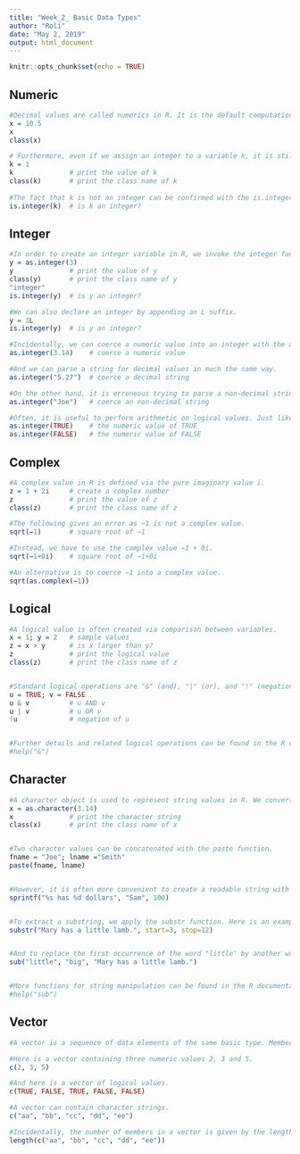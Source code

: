 ```yaml
---
title: "Week_2_ Basic Data Types"
author: "Roli"
date: "May 2, 2019"
output: html_document
---
```


```r
knitr::opts_chunk$set(echo = TRUE)
```

## Numeric
```r
#Decimal values are called numerics in R. It is the default computational data type. If we assign a decimal value to a variable x as follows, x will be of numeric type.
x = 10.5  
x
class(x) 

# Furthermore, even if we assign an integer to a variable k, it is still being saved as a numeric value.
k = 1 
k              # print the value of k 
class(k)       # print the class name of k 
 
#The fact that k is not an integer can be confirmed with the is.integer function. We will discuss how to create an integer in our next tutorial on the integer type.
is.integer(k)  # is k an integer? 
```

## Integer
```r
#In order to create an integer variable in R, we invoke the integer function. We can be assured that y is indeed an integer by applying the is.integer function.
y = as.integer(3) 
y              # print the value of y 
class(y)       # print the class name of y 
"integer" 
is.integer(y)  # is y an integer? 

#We can also declare an integer by appending an L suffix.
y = 3L 
is.integer(y)  # is y an integer? 

#Incidentally, we can coerce a numeric value into an integer with the as.integer function.
as.integer(3.14)    # coerce a numeric value 

#And we can parse a string for decimal values in much the same way.
as.integer("5.27")  # coerce a decimal string 

#On the other hand, it is erroneous trying to parse a non-decimal string.
as.integer("Joe")   # coerce an non-decimal string 

#Often, it is useful to perform arithmetic on logical values. Just like the C language, TRUE has the value 1, while FALSE has value 0.
as.integer(TRUE)    # the numeric value of TRUE 
as.integer(FALSE)   # the numeric value of FALSE 

```

## Complex
```r
#A complex value in R is defined via the pure imaginary value i.
z = 1 + 2i     # create a complex number 
z              # print the value of z 
class(z)       # print the class name of z 

#The following gives an error as −1 is not a complex value.
sqrt(−1)       # square root of −1 

#Instead, we have to use the complex value −1 + 0i.
sqrt(−1+0i)    # square root of −1+0i 

#An alternative is to coerce −1 into a complex value.
sqrt(as.complex(−1))
```

## Logical
```r
#A logical value is often created via comparison between variables.
x = 1; y = 2   # sample values 
z = x > y      # is x larger than y? 
z              # print the logical value 
class(z)       # print the class name of z 


#Standard logical operations are "&" (and), "|" (or), and "!" (negation).
u = TRUE; v = FALSE 
u & v          # u AND v 
u | v          # u OR v 
!u             # negation of u 


#Further details and related logical operations can be found in the R documentation.
#help("&") 
```

## Character
```r
#A character object is used to represent string values in R. We convert objects into character values with the as.character() function:
x = as.character(3.14) 
x              # print the character string 
class(x)       # print the class name of x 


#Two character values can be concatenated with the paste function.
fname = "Joe"; lname ="Smith" 
paste(fname, lname) 


#However, it is often more convenient to create a readable string with the sprintf function, which has a C language syntax.
sprintf("%s has %d dollars", "Sam", 100) 


#To extract a substring, we apply the substr function. Here is an example showing how to extract the substring between the third and twelfth positions in a string.
substr("Mary has a little lamb.", start=3, stop=12) 


#And to replace the first occurrence of the word "little" by another word "big" in the string, we apply the sub function.
sub("little", "big", "Mary has a little lamb.") 


#More functions for string manipulation can be found in the R documentation.
#help("sub") 
```

## Vector
```r
#A vector is a sequence of data elements of the same basic type. Members in a vector are officially called components. Nevertheless, we will just call them members in this site.

#Here is a vector containing three numeric values 2, 3 and 5.
c(2, 3, 5) 

#And here is a vector of logical values.
c(TRUE, FALSE, TRUE, FALSE, FALSE) 

#A vector can contain character strings.
c("aa", "bb", "cc", "dd", "ee") 

#Incidentally, the number of members in a vector is given by the length function.
length(c("aa", "bb", "cc", "dd", "ee")) 
```

